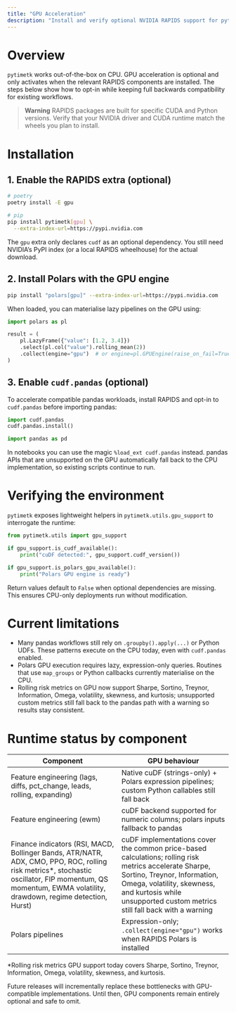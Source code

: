 ```yaml
---
title: "GPU Acceleration"
description: "Install and verify optional NVIDIA RAPIDS support for pytimetk."
---
```


# Overview

`pytimetk` works out-of-the-box on CPU. GPU acceleration is optional and only
activates when the relevant RAPIDS components are installed. The steps below
show how to opt-in while keeping full backwards compatibility for existing
workflows.

> **Warning**
> RAPIDS packages are built for specific CUDA and Python versions. Verify that
> your NVIDIA driver and CUDA runtime match the wheels you plan to install.

# Installation

## 1. Enable the RAPIDS extra (optional)

```bash
# poetry
poetry install -E gpu

# pip
pip install pytimetk[gpu] \
  --extra-index-url=https://pypi.nvidia.com
```

The `gpu` extra only declares `cudf` as an optional dependency. You still need
NVIDIA's PyPI index (or a local RAPIDS wheelhouse) for the actual download.

## 2. Install Polars with the GPU engine

```bash
pip install "polars[gpu]" --extra-index-url=https://pypi.nvidia.com
```

When loaded, you can materialise lazy pipelines on the GPU using:

```python
import polars as pl

result = (
    pl.LazyFrame({"value": [1.2, 3.4]})
    .select(pl.col("value").rolling_mean(2))
    .collect(engine="gpu")  # or engine=pl.GPUEngine(raise_on_fail=True)
)
```

## 3. Enable `cudf.pandas` (optional)

To accelerate compatible pandas workloads, install RAPIDS and opt-in to
`cudf.pandas` before importing pandas:

```python
import cudf.pandas
cudf.pandas.install()

import pandas as pd
```

In notebooks you can use the magic `%load_ext cudf.pandas` instead. pandas APIs
that are unsupported on the GPU automatically fall back to the CPU
implementation, so existing scripts continue to run.

# Verifying the environment

`pytimetk` exposes lightweight helpers in `pytimetk.utils.gpu_support` to
interrogate the runtime:

```python
from pytimetk.utils import gpu_support

if gpu_support.is_cudf_available():
    print("cuDF detected:", gpu_support.cudf_version())

if gpu_support.is_polars_gpu_available():
    print("Polars GPU engine is ready")
```

Return values default to `False` when optional dependencies are missing. This
ensures CPU-only deployments run without modification.

# Current limitations

- Many pandas workflows still rely on `.groupby().apply(...)` or Python UDFs.
  These patterns execute on the CPU today, even with `cudf.pandas` enabled.
- Polars GPU execution requires lazy, expression-only queries. Routines that
  use `map_groups` or Python callbacks currently materialise on the CPU.
- Rolling risk metrics on GPU now support Sharpe, Sortino, Treynor, Information, Omega,
  volatility, skewness, and kurtosis; unsupported custom metrics still fall back to the
  pandas path with a warning so results stay consistent.

# Runtime status by component

| Component | GPU behaviour |
| --- | --- |
| Feature engineering (lags, diffs, pct_change, leads, rolling, expanding) | Native cuDF (strings-only) + Polars expression pipelines; custom Python callables still fall back |
| Feature engineering (ewm) | cuDF backend supported for numeric columns; polars inputs fallback to pandas |
| Finance indicators (RSI, MACD, Bollinger Bands, ATR/NATR, ADX, CMO, PPO, ROC, rolling risk metrics*, stochastic oscillator, FIP momentum, QS momentum, EWMA volatility, drawdown, regime detection, Hurst) | cuDF implementations cover the common price-based calculations; rolling risk metrics accelerate Sharpe, Sortino, Treynor, Information, Omega, volatility, skewness, and kurtosis while unsupported custom metrics still fall back with a warning |
| Polars pipelines | Expression-only; `.collect(engine="gpu")` works when RAPIDS Polars is installed |

*Rolling risk metrics GPU support today covers Sharpe, Sortino, Treynor, Information, Omega, volatility, skewness, and kurtosis.

Future releases will incrementally replace these bottlenecks with
GPU-compatible implementations. Until then, GPU components remain entirely
optional and safe to omit.

